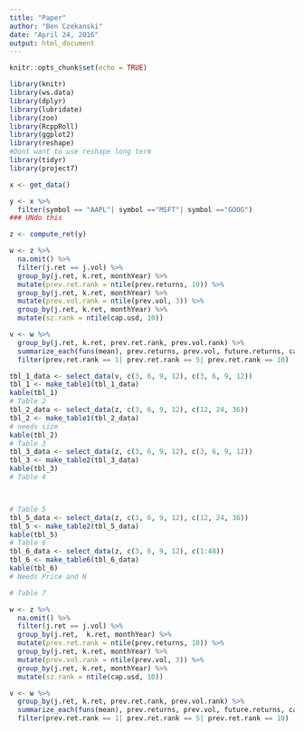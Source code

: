 ```yaml
---
title: "Paper"
author: "Ben Czekanski"
date: "April 24, 2016"
output: html_document
---
```


```r
knitr::opts_chunk$set(echo = TRUE)

library(knitr)
library(ws.data)
library(dplyr)
library(lubridate)
library(zoo)
library(RcppRoll)
library(ggplot2)
library(reshape)
#Dont want to use reshape long term
library(tidyr)
library(project7)
```

```r
x <- get_data()

y <- x %>%
  filter(symbol == "AAPL"| symbol =="MSFT"| symbol =="GOOG")
### UNdo this

z <- compute_ret(y)
```

```r
w <- z %>%
  na.omit() %>%
  filter(j.ret == j.vol) %>%
  group_by(j.ret, k.ret, monthYear) %>%
  mutate(prev.ret.rank = ntile(prev.returns, 10)) %>%
  group_by(j.ret, k.ret, monthYear) %>%
  mutate(prev.vol.rank = ntile(prev.vol, 3)) %>%
  group_by(j.ret, k.ret, monthYear) %>%
  mutate(sz.rank = ntile(cap.usd, 10))

v <- w %>%
  group_by(j.ret, k.ret, prev.ret.rank, prev.vol.rank) %>%
  summarize_each(funs(mean), prev.returns, prev.vol, future.returns, cap.usd, sz.rank) %>%
  filter(prev.ret.rank == 1| prev.ret.rank == 5| prev.ret.rank == 10)


```


```r
tbl_1_data <- select_data(v, c(3, 6, 9, 12), c(3, 6, 9, 12))
tbl_1 <- make_table1(tbl_1_data)
kable(tbl_1)
# Table 2
tbl_2_data <- select_data(z, c(3, 6, 9, 12), c(12, 24, 36))
tbl_2 <- make_table1(tbl_2_data)
# needs size
kable(tbl_2)
# Table 3
tbl_3_data <- select_data(z, c(3, 6, 9, 12), c(3, 6, 9, 12))
tbl_3 <- make_table2(tbl_3_data)
kable(tbl_3)
# Table 4



# Table 5
tbl_5_data <- select_data(z, c(3, 6, 9, 12), c(12, 24, 36))
tbl_5 <- make_table2(tbl_5_data)
kable(tbl_5)
# Table 6
tbl_6_data <- select_data(z, c(3, 6, 9, 12), c(1:48))
tbl_6 <- make_table6(tbl_6_data)
kable(tbl_6)
# Needs Price and N

# Table 7

```

```r
w <- z %>%
  na.omit() %>%
  filter(j.ret == j.vol) %>%
  group_by(j.ret,  k.ret, monthYear) %>%
  mutate(prev.ret.rank = ntile(prev.returns, 10)) %>%
  group_by(j.ret, k.ret, monthYear) %>%
  mutate(prev.vol.rank = ntile(prev.vol, 3)) %>%
  group_by(j.ret, k.ret, monthYear) %>%
  mutate(sz.rank = ntile(cap.usd, 10))

v <- w %>%
  group_by(j.ret, k.ret, prev.ret.rank, prev.vol.rank) %>%
  summarize_each(funs(mean), prev.returns, prev.vol, future.returns, cap.usd, sz.rank) %>%
  filter(prev.ret.rank == 1| prev.ret.rank == 5| prev.ret.rank == 10)

```
